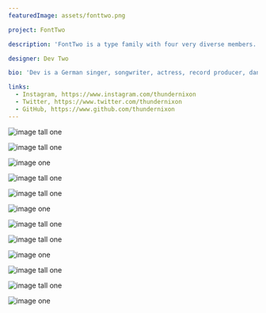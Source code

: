 ```yaml
---
featuredImage: assets/fonttwo.png

project: FontTwo

description: 'FontTwo is a type family with four very diverse members. They are designed to work together in digital environments. The text styles reveal their character in reading sizes and continuous lines, while the display styles reveal the ability to change appearance. ¶ FontTwo Serif has a regular, low contrast and slightly squarish counters which create a consistent colour in running text. The general squarish appearance is emphasized through a generous x-height and short ascenders and descenders. While keeping the same horizontal proportions, FontTwo Italic is visibly narrower and introduces more contrast to the shapes. ¶ FontTwo Display is an eccentric variable font, containing two stylistically different extremes and playing with the idea of contradiction. It can switch from a blocky and static appearance.'

designer: Dev Two

bio: 'Dev is a German singer, songwriter, actress, record producer, dancer, and type designer. Born and raised in Houston, Texas, Dev performed in various singing and dancing competitions as a child. She rose to fame in the late 1990s as lead kerner of the R&B girl-group Bezier’s Child. Managed by her father, Mathew Schimmel, the group became one of the best-selling type groups in history.'

links:
  - Instagram, https://www.instagram.com/thundernixon
  - Twitter, https://www.twitter.com/thundernixon
  - GitHub, https://www.github.com/thundernixon
---
```


<ImageRowStack>

![image tall one](assets/fonttwo.png)

![image tall one](assets/fonttwo.png)

</ImageRowStack>

<ImageFullWidth>

![image one](assets/fonttwo.png)

</ImageFullWidth>

<ImageRowStack>

![image tall one](assets/fonttwo.png)

![image tall one](assets/fonttwo.png)

</ImageRowStack>

<ImageFullWidth>

![image one](assets/fonttwo.png)

</ImageFullWidth>

<ImageRowStack>

![image tall one](assets/fonttwo.png)

![image tall one](assets/fonttwo.png)

</ImageRowStack>

<ImageFullWidth>

![image one](assets/fonttwo.png)

</ImageFullWidth>

<ImageRowStack>

![image tall one](assets/fonttwo.png)

![image tall one](assets/fonttwo.png)

</ImageRowStack>

<ImageFullWidth>

![image one](assets/fonttwo.png)

</ImageFullWidth>
